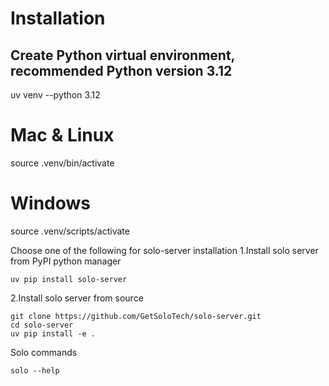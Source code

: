 # Installation

## Create Python virtual environment, recommended Python version 3.12
uv venv --python 3.12
# Mac & Linux
source .venv/bin/activate
# Windows
source .venv/scripts/activate


Choose one of the following for solo-server installation
1.Install solo server from PyPI python manager
```
uv pip install solo-server
```

2.Install solo server from source 
```
git clone https://github.com/GetSoloTech/solo-server.git
cd solo-server
uv pip install -e .
```
Solo commands

```
solo --help
```
